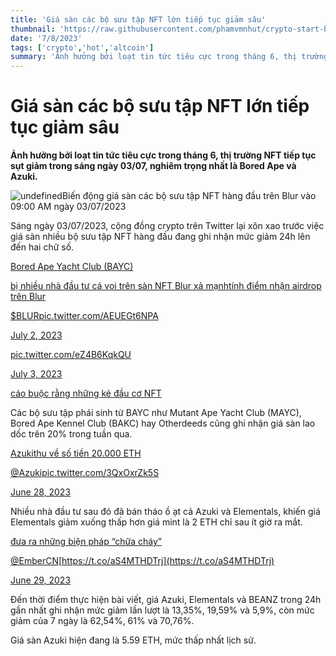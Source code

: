 ```yaml
---
title: 'Giá sàn các bộ sưu tập NFT lớn tiếp tục giảm sâu'
thumbnail: 'https://raw.githubusercontent.com/phamvmnhut/crypto-start-blog-data/main/images/20230703020149_original_14.webp'
date: '7/8/2023'
tags: ['crypto','hot','altcoin']
summary: 'Ảnh hưởng bởi loạt tin tức tiêu cực trong tháng 6, thị trường NFT tiếp tục sụt giảm trong sáng ngày 03/07, nghiêm trọng nhất là Bored Ape và Azuki.'
---
```





# Giá sàn các bộ sưu tập NFT lớn tiếp tục giảm sâu

**Ảnh hưởng bởi loạt tin tức tiêu cực trong tháng 6, thị trường NFT tiếp tục sụt giảm trong sáng ngày 03/07, nghiêm trọng nhất là Bored Ape và Azuki.** 

![undefined](https://raw.githubusercontent.com/phamvmnhut/crypto-start-blog-data/main/images/20230703021001-b36fb246-ed5a-4e97-ac00-534214a33676-35.jpg)Biến động giá sàn các bộ sưu tập NFT hàng đầu trên Blur vào 09:00 AM ngày 03/07/2023

Sáng ngày 03/07/2023, cộng đồng crypto trên Twitter lại xôn xao trước việc giá sàn nhiều bộ sưu tập NFT hàng đầu đang ghi nhận mức giảm 24h lên đến hai chữ số.

[Bored Ape Yacht Club (BAYC)](https://coin68.com/bored-ape-yacht-club-supreme-cua-lang-nft/)

[bị nhiều nhà đầu tư cá voi trên sàn NFT Blur xả mạnh](https://coin68.com/ca-voi-bored-ape-yacht-club-bayc-xa-luong-lon-nft/)[tính điểm nhận airdrop trên Blur](https://coin68.com/san-nft-blur-cong-bo-dieu-kien-nhan-airdrop-season-2/)

[$BLUR](https://twitter.com/search?q=%24BLUR&src=ctag&ref_src=twsrc%5Etfw)[pic.twitter.com/AEUEGt6NPA](https://t.co/AEUEGt6NPA)

[July 2, 2023](https://twitter.com/machibigbrother/status/1675452400038207489?ref_src=twsrc%5Etfw)



[pic.twitter.com/eZ4B6KqkQU](https://t.co/eZ4B6KqkQU)

[July 3, 2023](https://twitter.com/CirrusNFT/status/1675683722866339842?ref_src=twsrc%5Etfw)

[cáo buộc rằng những kẻ đầu cơ NFT](https://coin68.com/gia-nft-bayc-cham-day-ke-tu-cuoi-2021-nha-ung-ho-do-loi-nan-dau-co/)

Các bộ sưu tập phái sinh từ BAYC như Mutant Ape Yacht Club (MAYC), Bored Ape Kennel Club (BAKC) hay Otherdeeds cũng ghi nhận giá sàn lao dốc trên 20% trong tuần qua.

[Azuki](https://coin68.com/azuki-la-gi/)[thu về số tiền 20.000 ETH](https://coin68.com/bo-suu-tap-moi-cua-azuki-chay-hang-thu-ve-38-trieu-usd/)



[@Azuki](https://twitter.com/Azuki?ref_src=twsrc%5Etfw)[pic.twitter.com/3QxOxrZk5S](https://t.co/3QxOxrZk5S)

[June 28, 2023](https://twitter.com/_happyKC/status/1673906522160545794?ref_src=twsrc%5Etfw)

Nhiều nhà đầu tư sau đó đã bán tháo ồ ạt cả Azuki và Elementals, khiến giá Elementals giảm xuống thấp hơn giá mint là 2 ETH chỉ sau ít giờ ra mắt.

[đưa ra những biện pháp “chữa cháy”](https://coin68.com/azuki-cong-dong-binh-chon-sua-doi-dac-tinh-nft-elementals/)



[@EmberCN](https://twitter.com/EmberCN?ref_src=twsrc%5Etfw)[https://t.co/aS4MTHDTrj](https://t.co/aS4MTHDTrj)

[June 29, 2023](https://twitter.com/WuBlockchain/status/1674249254163079168?ref_src=twsrc%5Etfw)

Đến thời điểm thực hiện bài viết, giá Azuki, Elementals và BEANZ trong 24h gần nhất ghi nhận mức giảm lần lượt là 13,35%, 19,59% và 5,9%, còn mức giảm của 7 ngày là 62,54%, 61% và 70,76%.

Giá sàn Azuki hiện đang là 5.59 ETH, mức thấp nhất lịch sử.
